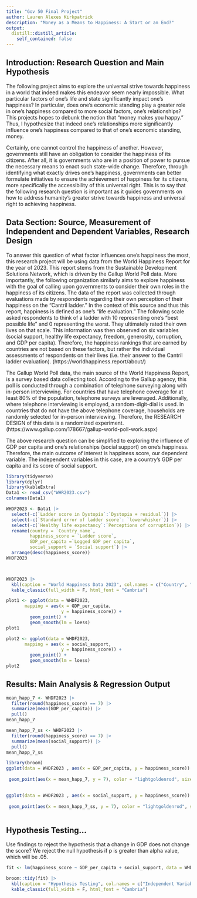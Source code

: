 ```yaml
---
title: "Gov 50 Final Project"
author: Lauren Alexes Kirkpatrick
description: "Money as a Means to Happiness: A Start or an End?"
output:
  distill::distill_article:
    self_contained: false
---
```


## Introduction: Research Question and Main Hypothesis 
The following project aims to explore the universal strive towards happiness in a world that indeed makes this endeavor seem nearly impossible. What particular factors of one's life and state significantly impact one's happiness? In particular, does one's economic standing play a greater role in one's happiness compared to more social factors, one's relationships? This projects hopes to debunk the notion that "money makes you happy." Thus, I hypothesize that indeed one's relationships more significantly influence one's happiness compared to that of one's economic standing, money.

Certainly, one cannot control the happiness of another. However, governments still have an obligation to consider the happiness of its citizens. After all, it is governments who are in a position of power to pursue the necessary means to enact such state-wide change. Therefore, through identifying what exactly drives one's happiness, governments can better formulate initiatives to ensure the achievement of happiness for its citizens, more specifically the accessibility of this universal right. This is to say that the following research question is important as it guides governments on how to address humanity's greater strive towards happiness and universal right to achieving happiness. 

## Data Section: Source, Measurement of Independent and Dependent Variables, Research Design

To answer this question of what factor influences one's happiness the most, this research project will be using data from the World Happiness Report for the year of 2023. This report stems from the Sustainable Development Solutions Network, which is driven by the Gallup World Poll data. More importantly, the following organization similarly aims to explore happiness with the goal of calling upon governments to consider their own roles in the happiness of its citizens. The data of the report was collected through evaluations made by respondents regarding their own perception of their happiness on the "Cantril ladder." In the context of this source and thus this report, happiness is defined as one's "life evaluation." The following scale asked respondents to think of a ladder with 10 representing one's "best possible life" and 0 representing the worst. They ultimately rated their own lives on that scale. This information was then observed on six variables (social support, healthy life expectancy, freedom, generosity, corruption, and GDP per capita). Therefore, the happiness rankings that are earned by countries are not based on these factors, but rather the individual assessments of respondents on their lives (i.e. their answer to the Cantril ladder evaluation). (https://worldhappiness.report/about/)

The Gallup World Poll data, the main source of the World Happiness Report, is a survey based data collecting tool. According to the Gallup agency, this poll is conducted through a combination of telephone surveying along with in-person interviewing. For countries that have telephone coverage for at least 80% of the population, telephone surveys are leveraged. Additionally, where telephone interviewing is employed, a random-digit-dial is used. In countries that do not have the above telephone coverage, households are randomly selected for in-person interviewing. Therefore, the RESEARCH DESIGN of this data is a randomized experiment. (https://www.gallup.com/178667/gallup-world-poll-work.aspx)

The above research question can be simplified to exploring the influence of GDP per capita and one's relationships (social support) on one's happiness. Therefore, the main outcome of interest is happiness score, our dependent variable. The independent variables in this case, are a country's GDP per capita and its score of social support. 


```r
library(tidyverse)
library(dplyr)
library(kableExtra)
Data1 <- read_csv("WHR2023.csv")
colnames(Data1)

WHDF2023 <- Data1 |>
  select(-c(`Ladder score in Dystopia`:`Dystopia + residual`)) |>
  select(-c(`Standard error of ladder score`: `lowerwhisker`)) |>
  select(-c(`Healthy life expectancy`:`Perceptions of corruption`)) |>
  rename(country = `Country name`, 
         happiness_score = `Ladder score`, 
         GDP_per_capita =`Logged GDP per capita`,
         social_support = `Social support`) |>
  arrange(desc(happiness_score)) 
WHDF2023



WHDF2023 |>
  kbl(caption = "World Happiness Data 2023", col.names = c("Country", "Happiness Score", "GDP per capita", "Social Support")) |>
  kable_classic(full_width = F, html_font = "Cambria")

```


```r
plot1 <- ggplot(data = WHDF2023, 
       mapping = aes(x = GDP_per_capita, 
                     y = happiness_score)) +
         geom_point() +
         geom_smooth(lm = loess) 
plot1
```
```r
plot2 <- ggplot(data = WHDF2023, 
       mapping = aes(x = social_support, 
                     y = happiness_score)) +
         geom_point() +
         geom_smooth(lm = loess) 
plot2
```


## Results: Main Analysis & Regression Output 

```r
mean_happ_7 <- WHDF2023 |>
  filter(round(happiness_score) == 7) |>
  summarize(mean(GDP_per_capita)) |>
  pull()
mean_happ_7
```
```r
mean_happ_7_ss <- WHDF2023 |>
  filter(round(happiness_score) == 7) |>
  summarize(mean(social_support)) |>
  pull()
mean_happ_7_ss
```

```r
library(broom)
ggplot(data = WHDF2023 , aes(x = GDP_per_capita, y = happiness_score)) + geom_point(size = 1.5) +
  
 geom_point(aes(x = mean_happ_7, y = 7), color = "lightgoldenrod", size = 4)
             
```
```r
ggplot(data = WHDF2023 , aes(x = social_support, y = happiness_score)) + geom_point(size = 1.5) +
  
 geom_point(aes(x = mean_happ_7_ss, y = 7), color = "lightgoldenrod", size = 4)
             
```

## Hypothesis Testing...
Use findings to reject the hypothesis that a change in GDP does not change the score? We reject the null hypothesis if p is greater than alpha value, which will be .05. 

```r
fit <- lm(happiness_score ~ GDP_per_capita + social_support, data = WHDF2023 )

broom::tidy(fit) |>  
  kbl(caption = "Hypothesis Testing", col.names = c("Independent Variable", "Estimate", "Standard Error", "Statistic", "P Value")) |>
  kable_classic(full_width = F, html_font = "Cambria")
```








